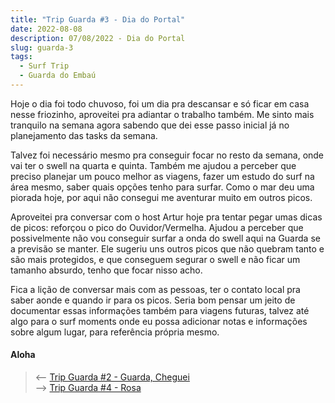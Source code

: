 ```yaml
---
title: "Trip Guarda #3 - Dia do Portal"
date: 2022-08-08
description: 07/08/2022 - Dia do Portal
slug: guarda-3
tags:
  - Surf Trip
  - Guarda do Embaú
---
```


Hoje o dia foi todo chuvoso, foi um dia pra descansar e só ficar em casa nesse friozinho, aproveitei pra adiantar o trabalho também. Me sinto mais tranquilo na semana agora sabendo que dei esse passo inicial já no planejamento das tasks da semana.

Talvez foi necessário mesmo pra conseguir focar no resto da semana, onde vai ter o swell na quarta e quinta. Também me ajudou a perceber que preciso planejar um pouco melhor as viagens, fazer um estudo do surf na área mesmo, saber quais opções tenho para surfar. Como o mar deu uma piorada hoje, por aqui não consegui me aventurar muito em outros picos.

Aproveitei pra conversar com o host Artur hoje pra tentar pegar umas dicas de picos: reforçou o pico do Ouvidor/Vermelha. Ajudou a perceber que possivelmente não vou conseguir surfar a onda do swell aqui na Guarda se a previsão se manter. Ele sugeriu uns outros picos que não quebram tanto e são mais protegidos, e que conseguem segurar o swell e não ficar um tamanho absurdo, tenho que focar nisso acho.

Fica a lição de conversar mais com as pessoas, ter o contato local pra saber aonde e quando ir para os picos. Seria bom pensar um jeito de documentar essas informações também para viagens futuras, talvez até algo para o surf moments onde eu possa adicionar notas e informações sobre algum lugar, para referência própria mesmo.

#### Aloha

> ⟵ <a href="https://meusurf.blog/guarda-2">Trip Guarda #2 - Guarda, Cheguei</a>  
> ⟶ <a href="https://meusurf.blog/guarda-4">Trip Guarda #4 - Rosa</a>